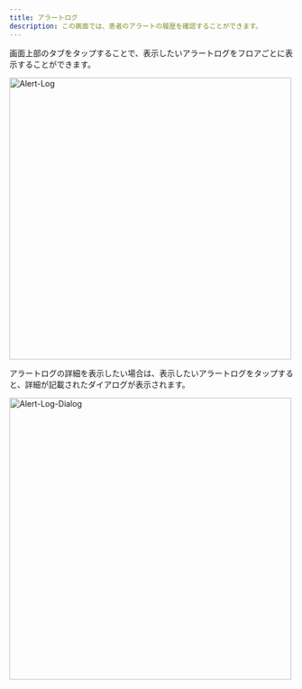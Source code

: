 ```yaml
---
title: アラートログ
description: この画面では、患者のアラートの履歴を確認することができます。
---
```


画面上部のタブをタップすることで、表示したいアラートログをフロアごとに表示することができます。

<Image src="/assets/alert-log/alert-log.png" alt="Alert-Log" height="500" />

アラートログの詳細を表示したい場合は、表示したいアラートログをタップすると、詳細が記載されたダイアログが表示されます。

<Image src="/assets/alert-log/alert-log-dialog.png" alt="Alert-Log-Dialog" height="500" />
